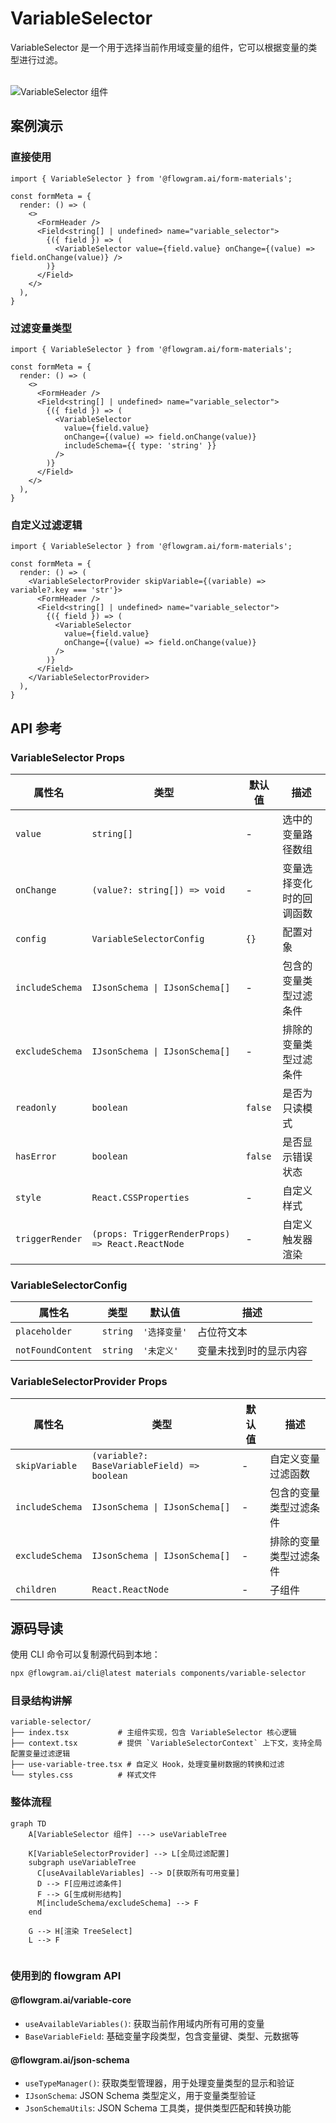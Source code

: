 
# VariableSelector

VariableSelector 是一个用于选择当前作用域变量的组件，它可以根据变量的类型进行过滤。

<br />
<div>
  <img loading="lazy" src="/materials/variable-selector.png" alt="VariableSelector 组件" style={{ width: '50%' }} />
</div>


## 案例演示

### 直接使用

<BasicStory />

```tsx pure title="form-meta.tsx"
import { VariableSelector } from '@flowgram.ai/form-materials';

const formMeta = {
  render: () => (
    <>
      <FormHeader />
      <Field<string[] | undefined> name="variable_selector">
        {({ field }) => (
          <VariableSelector value={field.value} onChange={(value) => field.onChange(value)} />
        )}
      </Field>
    </>
  ),
}
```


### 过滤变量类型

<FilterSchemaStory />

```tsx pure title="form-meta.tsx"
import { VariableSelector } from '@flowgram.ai/form-materials';

const formMeta = {
  render: () => (
    <>
      <FormHeader />
      <Field<string[] | undefined> name="variable_selector">
        {({ field }) => (
          <VariableSelector
            value={field.value}
            onChange={(value) => field.onChange(value)}
            includeSchema={{ type: 'string' }}
          />
        )}
      </Field>
    </>
  ),
}
```

### 自定义过滤逻辑

<CustomFilterStory />

```tsx pure title="form-meta.tsx"
import { VariableSelector } from '@flowgram.ai/form-materials';

const formMeta = {
  render: () => (
    <VariableSelectorProvider skipVariable={(variable) => variable?.key === 'str'}>
      <FormHeader />
      <Field<string[] | undefined> name="variable_selector">
        {({ field }) => (
          <VariableSelector
            value={field.value}
            onChange={(value) => field.onChange(value)}
          />
        )}
      </Field>
    </VariableSelectorProvider>
  ),
}
```



## API 参考

### VariableSelector Props

| 属性名 | 类型 | 默认值 | 描述 |
|--------|------|--------|------|
| `value` | `string[]` | - | 选中的变量路径数组 |
| `onChange` | `(value?: string[]) => void` | - | 变量选择变化时的回调函数 |
| `config` | `VariableSelectorConfig` | `{}` | 配置对象 |
| `includeSchema` | `IJsonSchema \| IJsonSchema[]` | - | 包含的变量类型过滤条件 |
| `excludeSchema` | `IJsonSchema \| IJsonSchema[]` | - | 排除的变量类型过滤条件 |
| `readonly` | `boolean` | `false` | 是否为只读模式 |
| `hasError` | `boolean` | `false` | 是否显示错误状态 |
| `style` | `React.CSSProperties` | - | 自定义样式 |
| `triggerRender` | `(props: TriggerRenderProps) => React.ReactNode` | - | 自定义触发器渲染 |

### VariableSelectorConfig

| 属性名 | 类型 | 默认值 | 描述 |
|--------|------|--------|------|
| `placeholder` | `string` | `'选择变量'` | 占位符文本 |
| `notFoundContent` | `string` | `'未定义'` | 变量未找到时的显示内容 |

### VariableSelectorProvider Props

| 属性名 | 类型 | 默认值 | 描述 |
|--------|------|--------|------|
| `skipVariable` | `(variable?: BaseVariableField) => boolean` | - | 自定义变量过滤函数 |
| `includeSchema` | `IJsonSchema \| IJsonSchema[]` | - | 包含的变量类型过滤条件 |
| `excludeSchema` | `IJsonSchema \| IJsonSchema[]` | - | 排除的变量类型过滤条件 |
| `children` | `React.ReactNode` | - | 子组件 |

## 源码导读

<SourceCode
  href="https://github.com/bytedance/flowgram.ai/tree/main/packages/materials/form-materials/src/components/variable-selector"
/>

使用 CLI 命令可以复制源代码到本地：

```bash
npx @flowgram.ai/cli@latest materials components/variable-selector
```

### 目录结构讲解

```
variable-selector/
├── index.tsx           # 主组件实现，包含 VariableSelector 核心逻辑
├── context.tsx         # 提供 `VariableSelectorContext` 上下文，支持全局配置变量过滤逻辑
├── use-variable-tree.tsx # 自定义 Hook，处理变量树数据的转换和过滤
└── styles.css          # 样式文件
```


### 整体流程

```mermaid
graph TD
    A[VariableSelector 组件] ---> useVariableTree

    K[VariableSelectorProvider] --> L[全局过滤配置]
    subgraph useVariableTree
      C[useAvailableVariables] --> D[获取所有可用变量]
      D --> F[应用过滤条件]
      F --> G[生成树形结构]
      M[includeSchema/excludeSchema] --> F
    end

    G --> H[渲染 TreeSelect]
    L --> F


```

### 使用到的 flowgram API

#### @flowgram.ai/variable-core
- `useAvailableVariables()`: 获取当前作用域内所有可用的变量
- `BaseVariableField`: 基础变量字段类型，包含变量键、类型、元数据等

#### @flowgram.ai/json-schema
- `useTypeManager()`: 获取类型管理器，用于处理变量类型的显示和验证
- `IJsonSchema`: JSON Schema 类型定义，用于变量类型验证
- `JsonSchemaUtils`: JSON Schema 工具类，提供类型匹配和转换功能



